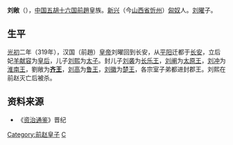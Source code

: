 '''刘敞'''（{{bd|？||？||catIdx=L}}），[[中国|中国]][[五胡十六国|五胡十六国]][[前趙|前趙]]皇族。[[新興郡_(建安)|新兴]]（今[[山西省|山西省]][[忻州|忻州]]）[[匈奴|匈奴]]人。[[刘曜|刘曜]]子。
== 生平 ==
[[光初|光初]]二年（319年），汉国（前趙）[[皇帝|皇帝]]刘曜回到长安，从[[平阳|平阳]]迁都于[[长安|长安]]，立后妃[[羊献容|羊献容]]为[[皇后|皇后]]，儿子[[刘熙|刘熙]]为[[太子|太子]]。封儿子[[刘袭_(前赵)|刘袭]]为[[长乐王|长乐王]]，[[刘阐_(前赵)|刘阐]]为[[太原王|太原王]]，[[劉沖_(前趙)|刘冲]]为[[淮南王|淮南王]]，劉敞为'''[[齐王|齐王]]'''，[[劉高_(前趙)|刘高]]为[[鲁王|鲁王]]，[[劉徽_(前趙)|刘徽]]为[[楚王|楚王]]，各宗室子弟都进封郡王。刘熙在前赵灭亡后被杀。

==资料来源==
*《[[资治通鉴|资治通鉴]]》晋纪

[[Category:前赵皇子|Category:前赵皇子]]
[[Category:劉姓|C]]